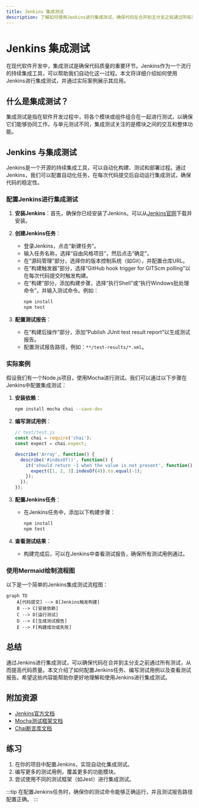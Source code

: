 ```yaml
---
title: Jenkins 集成测试
description: 了解如何使用Jenkins进行集成测试，确保代码在合并到主分支之前通过所有测试。
---
```


# Jenkins 集成测试

在现代软件开发中，集成测试是确保代码质量的重要环节。Jenkins作为一个流行的持续集成工具，可以帮助我们自动化这一过程。本文将详细介绍如何使用Jenkins进行集成测试，并通过实际案例展示其应用。

## 什么是集成测试？

集成测试是指在软件开发过程中，将各个模块或组件组合在一起进行测试，以确保它们能够协同工作。与单元测试不同，集成测试关注的是模块之间的交互和整体功能。

## Jenkins 与集成测试

Jenkins是一个开源的持续集成工具，可以自动化构建、测试和部署过程。通过Jenkins，我们可以配置自动化任务，在每次代码提交后自动运行集成测试，确保代码的稳定性。

### 配置Jenkins进行集成测试

1. **安装Jenkins**：首先，确保你已经安装了Jenkins。可以从[Jenkins官网](https://www.jenkins.io/)下载并安装。

2. **创建Jenkins任务**：
   - 登录Jenkins，点击“新建任务”。
   - 输入任务名称，选择“自由风格项目”，然后点击“确定”。
   - 在“源码管理”部分，选择你的版本控制系统（如Git），并配置仓库URL。
   - 在“构建触发器”部分，选择“GitHub hook trigger for GITScm polling”以在每次代码提交时触发构建。
   - 在“构建”部分，添加构建步骤，选择“执行Shell”或“执行Windows批处理命令”，并输入测试命令。例如：
     ```bash
     npm install
     npm test
     ```

3. **配置测试报告**：
   - 在“构建后操作”部分，添加“Publish JUnit test result report”以生成测试报告。
   - 配置测试报告路径，例如：`**/test-results/*.xml`。

### 实际案例

假设我们有一个Node.js项目，使用Mocha进行测试。我们可以通过以下步骤在Jenkins中配置集成测试：

1. **安装依赖**：
   ```bash
   npm install mocha chai --save-dev
   ```

2. **编写测试用例**：
   ```javascript
   // test/test.js
   const chai = require('chai');
   const expect = chai.expect;

   describe('Array', function() {
     describe('#indexOf()', function() {
       it('should return -1 when the value is not present', function() {
         expect([1, 2, 3].indexOf(4)).to.equal(-1);
       });
     });
   });
   ```

3. **配置Jenkins任务**：
   - 在Jenkins任务中，添加以下构建步骤：
     ```bash
     npm install
     npm test
     ```

4. **查看测试结果**：
   - 构建完成后，可以在Jenkins中查看测试报告，确保所有测试用例通过。

### 使用Mermaid绘制流程图

以下是一个简单的Jenkins集成测试流程图：

```mermaid
graph TD
    A[代码提交] --> B[Jenkins触发构建]
    B --> C[安装依赖]
    C --> D[运行测试]
    D --> E[生成测试报告]
    E --> F[构建成功或失败]
```

## 总结

通过Jenkins进行集成测试，可以确保代码在合并到主分支之前通过所有测试，从而提高代码质量。本文介绍了如何配置Jenkins任务、编写测试用例以及查看测试报告。希望这些内容能帮助你更好地理解和使用Jenkins进行集成测试。

## 附加资源

- [Jenkins官方文档](https://www.jenkins.io/doc/)
- [Mocha测试框架文档](https://mochajs.org/)
- [Chai断言库文档](https://www.chaijs.com/)

## 练习

1. 在你的项目中配置Jenkins，实现自动化集成测试。
2. 编写更多的测试用例，覆盖更多的功能模块。
3. 尝试使用不同的测试框架（如Jest）进行集成测试。

:::tip
在配置Jenkins任务时，确保你的测试命令能够正确运行，并且测试报告路径配置正确。
:::